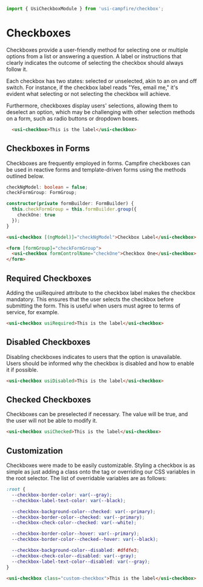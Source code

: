 ```ts
import { UsiCheckboxModule } from 'usi-campfire/checkbox';
```

# Checkboxes
Checkboxes provide a user-friendly method for selecting one or multiple options from a list or answering a question. A label or instructions that clearly
indicates the outcome of selecting the checkbox should always follow it.

Each checkbox has two states: selected or unselected, akin to an on and off switch. For instance, if the checkbox label reads "Yes, email me," it's evident
what selecting or not selecting the checkbox will achieve.

Furthermore, checkboxes display users' selections, allowing them to deselect an option, which may be challenging with other selection methods on a form, such
as radio buttons or dropdown boxes.

```html
  <usi-checkbox>This is the label</usi-checkbox>
```

## Checkboxes in Forms
Checkboxes are frequently employed in forms. Campfire checkboxes can be used in reactive forms and template-driven forms using the methods outlined below.

```ts
checkNgModel: boolean = false;
checkFormGroup: FormGroup;

constructor(private formBuilder: FormBuilder) {
  this.checkFormGroup = this.formBuilder.group({
    checkOne: true
  });
}
```

```html
<usi-checkbox [(ngModel)]="checkNgModel">Checkbox Label</usi-checkbox>

<form [formGroup]="checkFormGroup">
  <usi-checkbox formControlName="checkOne">Checkbox One</usi-checkbox>
</form>
```

## Required Checkboxes
Adding the usiRequired attribute to the checkbox label makes the checkbox mandatory. This ensures that the user selects the checkbox before submitting the
form. This is useful when users must agree to terms of service, for example.

```html
<usi-checkbox usiRequired>This is the label</usi-checkbox>
```

## Disabled Checkboxes
Disabling checkboxes indicates to users that the option is unavailable. Users should be informed why the checkbox is disabled and how to enable it if possible.

```html
<usi-checkbox usiDisabled>This is the label</usi-checkbox>
```

## Checked Checkboxes
Checkboxes can be preselected if necessary. The value will be true, and the user will not be able to modify it.

```html
<usi-checkbox usiChecked>This is the label</usi-checkbox>
```

## Customization
Checkboxes were made to be easily customizable. Styling a checkbox is as simple as just adding a class onto the tag or
overriding our CSS variables in the root selector. The list of overridable variables are as follows:

```css
:root {
  --checkbox-border-color: var(--gray);
  --checkbox-label-text-color: var(--black);

  --checkbox-background-color--checked: var(--primary);
  --checkbox-border-color--checked: var(--primary);
  --checkbox-check-color--checked: var(--white);

  --checkbox-border-color--hover: var(--primary);
  --checkbox-border-color--checked--hover: var(--black);

  --checkbox-background-color--disabled: #dfdfe3;
  --checkbox-check-color--disabled: var(--gray);
  --checkbox-label-text-color--disabled: var(--gray);
}
```

```html
<usi-checkbox class="custom-checkbox">This is the label</usi-checkbox>
```
